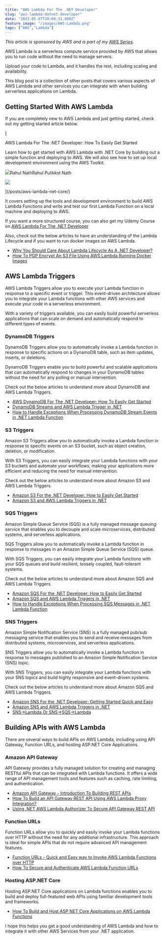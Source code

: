 ```yaml
---
title: "AWS Lambda For The .NET Developer"
slug: "aws-lambda-dotnet-developer"
date: "2023-05-07T20:00:31.000Z"
feature_image: "/images/AWS-Lambda.png"
tags: ["AWS","Lambda"]
---
```


_This article is sponsored by AWS and is part of my [AWS Series](/blog/tag/aws/)._

AWS Lambda is a serverless compute service provided by AWS that allows you to run code without the need to manage servers.

Upload your code to Lambda, and it handles the rest, including scaling and availability.

This blog post is a collection of other posts that covers various aspects of AWS Lambda and other services you can integrate with when building serverless applications on Lambda.

Getting Started With AWS Lambda
-------------------------------

If you are completely new to AWS Lambda and just getting started, check out my getting started article below.

[

AWS Lambda For The .NET Developer: How To Easily Get Started

Learn how to get started with AWS Lambda with .NET Core by building out a simple function and deploying to AWS. We will also see how to set up local development environment using the AWS Toolkit.

![](/images/logo-512x512.png)Rahul NathRahul Pulikkot Nath

![](/images/aws_lambda.jpg)

](/posts/aws-lambda-net-core/)

It covers setting up the tools and development environment to build AWS Lambda Functions and write and test our first Lambda Function on a local machine and deploying to AWS.

If you want a more structured course, you can also get my Udemy Course on [AWS Lambda For The .NET Developer](https://bit.ly/aws-lambda-udemy)

Also, check out the below articles to have an understanding of the Lambda Lifecycle and if you want to run docker images on AWS Lambda.

*   [Why You Should Care About Lambda Lifecycle As A .NET Developer?](/posts/lambda-lifecycle-and-net/)
*   [How To PGP Encrypt An S3 File Using AWS Lambda Running Docker Images](/posts/aws-lambda-pgp-using-docker/)

AWS Lambda Triggers
-------------------

AWS Lambda Triggers allow you to execute your Lambda function in response to a specific event or trigger. This event-driven architecture allows you to integrate your Lambda functions with other AWS services and execute your code in a serverless environment.

With a variety of triggers available, you can easily build powerful serverless applications that can scale on demand and automatically respond to different types of events.

### DynamoDB Triggers

DynamoDB Triggers allow you to automatically invoke a Lambda function in response to specific actions on a DynamoDB table, such as item updates, inserts, or deletions.

DynamoDB Triggers enable you to build powerful and scalable applications that can automatically respond to changes in your DynamoDB tables without the need for any polling or manual intervention.

Check out the below articles to understand more about DynamoDB and AWS Lambda Triggers.

*   [AWS DynamoDB For The .NET Developer: How To Easily Get Started](/posts/aws-dynamodb-net-core/)
*   [DynamoDB Streams and AWS Lambda Trigger in .NET](/posts/aws-dynamodb-streams-lambda-triggers-dotnet/)
*   [How to Handle Exceptions When Processing DynamoDB Stream Events in .NET Lambda Function](/posts/aws-dynamodb-streams-lambda-triggers-exception-handling-dotnet/)

### S3 Triggers

Amazon S3 Triggers allow you to automatically invoke a Lambda function in response to specific events on an S3 bucket, such as object creation, deletion, or modification.

With S3 Triggers, you can easily integrate your Lambda functions with your S3 buckets and automate your workflows, making your applications more efficient and reducing the need for manual intervention.

Check out the below articles to understand more about Amazon S3 and AWS Lambda Triggers.

*   [Amazon S3 For the .NET Developer: How to Easily Get Started](/posts/amazon-s3-dotnet/)
*   [Amazon S3 and AWS Lambda Triggers in .NET](/posts/amazon-s3-lambda-triggers-dotnet/)

### SQS Triggers

Amazon Simple Queue Service (SQS) is a fully managed message queuing service that enables you to decouple and scale microservices, distributed systems, and serverless applications.

SQS Triggers allow you to automatically invoke a Lambda function in response to messages in an Amazon Simple Queue Service (SQS) queue.

With SQS Triggers, you can easily integrate your Lambda functions with your SQS queues and build resilient, loosely coupled, fault-tolerant systems.

Check out the below articles to understand more about Amazon SQS and AWS Lambda Triggers.

*   [Amazon SQS For the .NET Developer: How to Easily Get Started](/posts/amazon-sqs/)
*   [Amazon SQS and AWS Lambda Triggers in .NET](/posts/amazon-sqs-lambda-trigger-dotnet/)
*   [How to Handle Exceptions When Processing SQS Messages in .NET Lambda Function](/posts/amazon-sqs-lambda-trigger-exception-handling-dotnet/)

### SNS Triggers

Amazon Simple Notification Service (SNS) is a fully managed pub/sub messaging service that enables you to send and receive messages from distributed systems, microservices, and serverless applications.

SNS Triggers allow you to automatically invoke a Lambda function in response to messages published to an Amazon Simple Notification Service (SNS) topic.

With SNS Triggers, you can easily integrate your Lambda functions with your SNS topics and build highly responsive and event-driven systems.

Check out the below articles to understand more about Amazon SQS and AWS Lambda Triggers.

*   [Amazon SNS For the .NET Developer: Getting Started Quick and Easy](/posts/amazon-sns/)
*   [Amazon SNS and AWS Lambda Triggers in .NET](/posts/amazon-sns-lambda-trigger-dotnet/)
*   [SNS→Lambda Or SNS→SQS→Lambda](/posts/amazon-sns-to-lambda-or-sns-sqs-lambda-dotnet/)

Building APIs with AWS Lambda
-----------------------------

There are several ways to build APIs on AWS Lambda, including using API Gateway, Function URLs, and hosting ASP.NET Core Applications.

### Amazon API Gateway

API Gateway provides a fully managed solution for creating and managing RESTful APIs that can be integrated with Lambda functions. It offers a wide range of API management tools and features such as caching, rate limiting, and authentication.

*   [Amazon API Gateway - Introduction To Building REST APIs](/posts/amazon-api-gateway-rest-api-introduction/)
*   [How To Build an API Gateway REST API Using AWS Lambda Proxy Integration?](/posts/amazon-api-gateway-rest-api-lambda-proxy-integration/)
*   [Using .NET AWS Lambda Authorizer To Secure API Gateway REST API](/posts/aws-dotnet-lambda-authorizer-api-gateway/)

### Function URLs

Function URLs allow you to quickly and easily invoke your Lambda functions over HTTP without the need for any additional infrastructure. This approach is ideal for simple APIs that do not require advanced API management features.

*   [Function URLs - Quick and Easy way to Invoke AWS Lambda Functions over HTTP](/posts/function-urls-in-aws-lambda-dotnet/)
*   [How To Secure and Authenticate AWS Lambda Function URLs](/posts/how-to-secure-and-authenticate-lambda-function-urls/)

### Hosting ASP.NET Core

Hosting ASP.NET Core applications on Lambda functions enables you to build and deploy full-featured web APIs using familiar development tools and frameworks.

*   [How To Build and Host ASP NET Core Applications on AWS Lambda Functions](/posts/asp-net-core-on-aws-lambda/)

I hope this helps you get a good understanding of AWS Lambda and how to integrate it with other AWS Services from your .NET application.